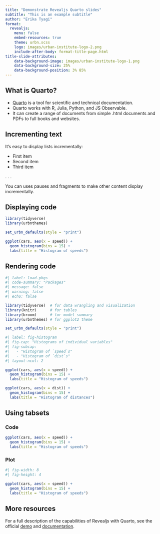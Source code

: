 ```yaml
---
title: "Demonstrate Revealjs Quarto slides"
subtitle: "This is an example subtitle"
author: "Erika Tyagi"
format: 
  revealjs:
    menu: false 
    embed-resources: true
    theme: urbn.scss    
    logo: images/urban-institute-logo-2.png
    include-after-body: format-title-page.html
title-slide-attributes: 
    data-background-image: images/urban-institute-logo-1.png
    data-background-size: 25%
    data-background-position: 3% 85%
---
```


## What is Quarto?

* [Quarto](https://quarto.org/) is a tool for scientific and technical documentation.
* Quarto works with R, Julia, Python, and JS Observable.
* It can create a range of documents from simple .html documents and PDFs to full books and websites. 

## Incrementing text 

It's easy to display lists incrementally: 

::: incremental
* First item 
* Second item 
* Third item 
:::

. . .

You can uses pauses and fragments to make other content display incrementally. 

## Displaying code 

```.r
library(tidyverse)  
library(urbnthemes) 

set_urbn_defaults(style = "print")

ggplot(cars, aes(x = speed)) +
  geom_histogram(bins = 15) +
  labs(title = "Histogram of speeds")
```

## Rendering code 

```r
#| label: load-pkgs
#| code-summary: "Packages"
#| message: false
#| warning: false
#| echo: false

library(tidyverse)  # for data wrangling and visualization
library(knitr)      # for tables
library(broom)      # for model summary
library(urbnthemes) # for ggplot2 theme

set_urbn_defaults(style = "print")
```

```r
#| label: fig-histogram
#| fig-cap: "Histograms of individual variables"
#| fig-subcap:
#|   - "Histogram of `speed`s"
#|   - "Histogram of `dist`s" 
#| layout-ncol: 2

ggplot(cars, aes(x = speed)) +
  geom_histogram(bins = 15) +
  labs(title = "Histogram of speeds")

ggplot(cars, aes(x = dist)) +
  geom_histogram(bins = 15) +
  labs(title = "Histogram of distances")
```

## Using tabsets 

::: panel-tabset
### Code
```.r
ggplot(cars, aes(x = speed)) +
  geom_histogram(bins = 15) +
  labs(title = "Histogram of speeds")
```

### Plot   
```r
#| fig-width: 8
#| fig-height: 4

ggplot(cars, aes(x = speed)) +
  geom_histogram(bins = 15) +
  labs(title = "Histogram of speeds")
```
:::

## More resources 

For a full description of the capabilities of Revealjs with Quarto, see the official [demo](https://quarto.org/docs/presentations/revealjs/demo) and [documentation](https://quarto.org/docs/presentations/revealjs/). 